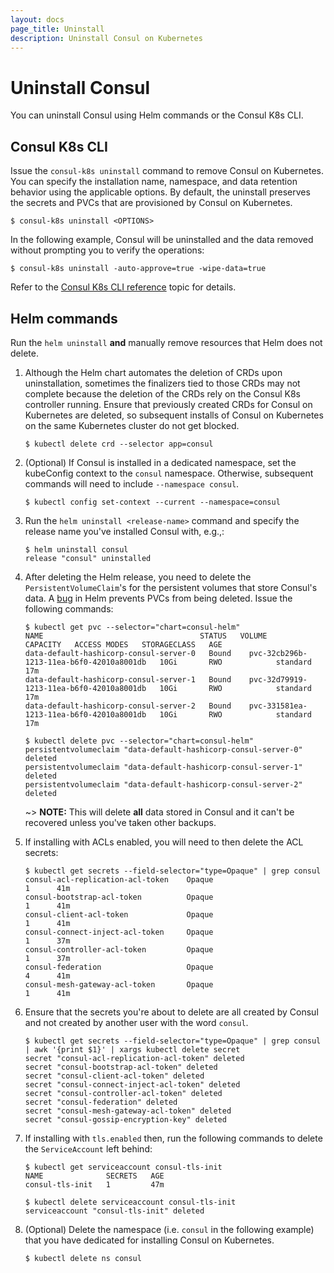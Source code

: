 ```yaml
---
layout: docs
page_title: Uninstall
description: Uninstall Consul on Kubernetes
---
```


# Uninstall Consul

You can uninstall Consul using Helm commands or the Consul K8s CLI.

## Consul K8s CLI

Issue the `consul-k8s uninstall` command to remove Consul on Kubernetes. You can specify the installation name, namespace, and data retention behavior using the applicable options. By default, the uninstall preserves the secrets and PVCs that are provisioned by Consul on Kubernetes.

```shell-session
$ consul-k8s uninstall <OPTIONS>
```

In the following example, Consul will be uninstalled and the data removed without prompting you to verify the operations:

```shell-session
$ consul-k8s uninstall -auto-approve=true -wipe-data=true
```

Refer to the [Consul K8s CLI reference](/docs/k8s/k8s-cli#uninstall) topic for details.

## Helm commands

Run the `helm uninstall` **and** manually remove resources that Helm does not delete.

1. Although the Helm chart automates the deletion of CRDs upon uninstallation, sometimes the finalizers tied to those CRDs may not complete because the deletion of the CRDs rely on the Consul K8s controller running. Ensure that previously created CRDs for Consul on Kubernetes are deleted, so subsequent installs of Consul on Kubernetes on the same Kubernetes cluster do not get blocked.

   ```shell-session
   $ kubectl delete crd --selector app=consul
   ```

1. (Optional) If Consul is installed in a dedicated namespace, set the kubeConfig context to the `consul` namespace. Otherwise, subsequent commands will need to include `--namespace consul`.

    ```shell-session
    $ kubectl config set-context --current --namespace=consul
    ```

1. Run the `helm uninstall <release-name>` command and specify the release name you've installed Consul with, e.g.,:

   ```shell-session
   $ helm uninstall consul
   release "consul" uninstalled
   ```

1. After deleting the Helm release, you need to delete the `PersistentVolumeClaim`'s
   for the persistent volumes that store Consul's data. A [bug](https://github.com/helm/helm/issues/5156) in Helm prevents PVCs from being deleted. Issue the following commands:

   ```shell-session
   $ kubectl get pvc --selector="chart=consul-helm"
   NAME                                   STATUS   VOLUME                                     CAPACITY   ACCESS MODES   STORAGECLASS   AGE
   data-default-hashicorp-consul-server-0   Bound    pvc-32cb296b-1213-11ea-b6f0-42010a8001db   10Gi       RWO            standard       17m
   data-default-hashicorp-consul-server-1   Bound    pvc-32d79919-1213-11ea-b6f0-42010a8001db   10Gi       RWO            standard       17m
   data-default-hashicorp-consul-server-2   Bound    pvc-331581ea-1213-11ea-b6f0-42010a8001db   10Gi       RWO            standard       17m

   $ kubectl delete pvc --selector="chart=consul-helm"
   persistentvolumeclaim "data-default-hashicorp-consul-server-0" deleted
   persistentvolumeclaim "data-default-hashicorp-consul-server-1" deleted
   persistentvolumeclaim "data-default-hashicorp-consul-server-2" deleted
   ```

   ~> **NOTE:** This will delete **all** data stored in Consul and it can't be
   recovered unless you've taken other backups.

1. If installing with ACLs enabled, you will need to then delete the ACL secrets:

   ```shell-session
   $ kubectl get secrets --field-selector="type=Opaque" | grep consul
   consul-acl-replication-acl-token    Opaque                                1      41m
   consul-bootstrap-acl-token          Opaque                                1      41m
   consul-client-acl-token             Opaque                                1      41m
   consul-connect-inject-acl-token     Opaque                                1      37m
   consul-controller-acl-token         Opaque                                1      37m
   consul-federation                   Opaque                                4      41m
   consul-mesh-gateway-acl-token       Opaque                                1      41m
   ```

1. Ensure that the secrets you're about to delete are all created by Consul and not
   created by another user with the word `consul`.

   ```shell-session
   $ kubectl get secrets --field-selector="type=Opaque" | grep consul | awk '{print $1}' | xargs kubectl delete secret
   secret "consul-acl-replication-acl-token" deleted
   secret "consul-bootstrap-acl-token" deleted
   secret "consul-client-acl-token" deleted
   secret "consul-connect-inject-acl-token" deleted
   secret "consul-controller-acl-token" deleted
   secret "consul-federation" deleted
   secret "consul-mesh-gateway-acl-token" deleted
   secret "consul-gossip-encryption-key" deleted
   ```

1. If installing with `tls.enabled` then, run the following commands to delete the `ServiceAccount` left behind:

   ```shell-session
   $ kubectl get serviceaccount consul-tls-init
   NAME              SECRETS   AGE
   consul-tls-init   1         47m
   ```

   ```shell-session
   $ kubectl delete serviceaccount consul-tls-init
   serviceaccount "consul-tls-init" deleted
   ```

1. (Optional) Delete the namespace (i.e. `consul` in the following example) that you have dedicated for installing Consul on Kubernetes.

   ```shell-session
   $ kubectl delete ns consul
   ```

